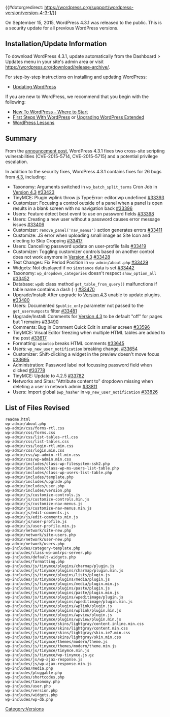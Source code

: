 {{#dotorgredirect: https://wordpress.org/support/wordpress-version/version-4-3-1/}}
{{Languages|
{{en|Version 4.3.1}}
{{ja|Version 4.3.1}}
}}

On September 15, 2015, WordPress 4.3.1 was released to the public. This is a security update for all previous WordPress versions.

== Installation/Update Information ==
To download WordPress 4.3.1, update automatically from the Dashboard > Updates menu in your site's admin area or visit https://wordpress.org/download/release-archive/.

For step-by-step instructions on installing and updating WordPress:
* [[Updating WordPress]]

If you are new to WordPress, we recommend that you begin with the following:
* [[New To WordPress - Where to Start]]
* [[First Steps With WordPress]] or [[Upgrading WordPress Extended]]
* [[WordPress Lessons]]

== Summary ==
From the [https://wordpress.org/news/2015/09/wordpress-4-3-1/ announcement post], WordPress 4.3.1 fixes two cross-site scripting vulnerabilities (CVE-2015-5714, CVE-2015-5715) and a potential privilege escalation.

In addition to the security fixes, WordPress 4.3.1 contains fixes for 26 bugs from [[Version_4.3|4.3]], including:

* Taxonomy: Arguments switched in <code>wp_batch_split_terms</code> Cron Job in [[Version 4.3]] [https://core.trac.wordpress.org/ticket/33423 #33423]
* TinyMCE: Plugin wplink throw js TypeError: editor.wp undefined [https://core.trac.wordpress.org/ticket/33393 #33393]
* Customizer: Focusing a control outside of a panel when a panel is open results in a blank screen with no navigation back [https://core.trac.wordpress.org/ticket/33396 #33396]
* Users: Feature detect best event to use on password fields [https://core.trac.wordpress.org/ticket/33398 #33398]
* Users: Creating a new user without a password causes error message issues [https://core.trac.wordpress.org/ticket/33406 #33406]
* Customizer: <code>remove_panel('nav_menus')</code> action generates errors [https://core.trac.wordpress.org/ticket/33411 #33411]
* Customize: JS error when uploading small image as Site Icon and electing to Skip Cropping [https://core.trac.wordpress.org/ticket/33417 #33417]
* Users: Cancelling password update on user-profile fails [https://core.trac.wordpress.org/ticket/33419 #33419]
* Customizer: Toggling customizer controls based on another control does not work anymore in [[Version 4.3]] [https://core.trac.wordpress.org/ticket/33428 #33428]
* Text Changes: Fix Period Position in <code>wp-admin/about.php</code> [https://core.trac.wordpress.org/ticket/33429 #33429]
* Widgets: Not displayed if no <code>$instance</code> data is set [https://core.trac.wordpress.org/ticket/33442 #33442]
* Taxonomy: <code>wp_dropdown_categories</code> doesn't respect <code>show_option_all</code> [https://core.trac.wordpress.org/ticket/33452 #33452]
* Database: <code>wpdb</code> class method <code>get_table_from_query()</code> malfunctions if table name contains a dash (<code>-</code>) [https://core.trac.wordpress.org/ticket/33470 #33470]
* Upgrade/Install: After upgrade to [[Version 4.3]] unable to update plugins. [https://core.trac.wordpress.org/ticket/33480 #33480]
* Users: Documented <code>$public_only</code> parameter not passed to the <code>get_usernumposts</code> filter [https://core.trac.wordpress.org/ticket/33481 #33481]
* Upgrade/Install: Comments for [[Version 4.3]] to be default "off" for pages but 1 remains [https://core.trac.wordpress.org/ticket/33490 #33490]
* Comments: Bug in Comment Quick Edit in smaller screen [https://core.trac.wordpress.org/ticket/33596 #33596]
* TinyMCE: Visual Editor freezing when multiple HTML tables are added to the post [https://core.trac.wordpress.org/ticket/33617 #33617]
* Formatting: <code>wpautop</code> breaks HTML comments [https://core.trac.wordpress.org/ticket/33645 #33645]
* Users: <code>wp_new_user_notification</code> breaking change. [https://core.trac.wordpress.org/ticket/33654 #33654]
* Customizer: Shift-clicking a widget in the preview doesn't move focus [https://core.trac.wordpress.org/ticket/33695 #33695]
* Administration: Password label not focussing password field when clicked [https://core.trac.wordpress.org/ticket/33778 #33778]
* TinyMCE: Update to 4.2.5 [https://core.trac.wordpress.org/ticket/33782 #33782]
* Networks and Sites: "Attribute content to" dropdown missing when deleting a user in network admin [https://core.trac.wordpress.org/ticket/33811 #33811]
* Users: Import global <code>$wp_hasher</code> in <code>wp_new_user_notification</code> [https://core.trac.wordpress.org/ticket/33826 #33826]

== List of Files Revised ==
<pre>
readme.html
wp-admin/about.php
wp-admin/css/forms-rtl.css
wp-admin/css/forms.css
wp-admin/css/list-tables-rtl.css
wp-admin/css/list-tables.css
wp-admin/css/login-rtl.min.css
wp-admin/css/login.min.css
wp-admin/css/wp-admin-rtl.min.css
wp-admin/css/wp-admin.min.css
wp-admin/includes/class-wp-filesystem-ssh2.php
wp-admin/includes/class-wp-ms-users-list-table.php
wp-admin/includes/class-wp-users-list-table.php
wp-admin/includes/template.php
wp-admin/includes/upgrade.php
wp-admin/includes/user.php
wp-admin/includes/version.php
wp-admin/js/customize-controls.js
wp-admin/js/customize-controls.min.js
wp-admin/js/customize-nav-menus.js
wp-admin/js/customize-nav-menus.min.js
wp-admin/js/edit-comments.js
wp-admin/js/edit-comments.min.js
wp-admin/js/user-profile.js
wp-admin/js/user-profile.min.js
wp-admin/network/site-new.php
wp-admin/network/site-users.php
wp-admin/network/user-new.php
wp-admin/network/users.php
wp-includes/category-template.php
wp-includes/class-wp-xmlrpc-server.php
wp-includes/default-widgets.php
wp-includes/formatting.php
wp-includes/js/tinymce/plugins/charmap/plugin.js
wp-includes/js/tinymce/plugins/charmap/plugin.min.js
wp-includes/js/tinymce/plugins/lists/plugin.js
wp-includes/js/tinymce/plugins/media/plugin.js
wp-includes/js/tinymce/plugins/media/plugin.min.js
wp-includes/js/tinymce/plugins/paste/plugin.js
wp-includes/js/tinymce/plugins/paste/plugin.min.js
wp-includes/js/tinymce/plugins/wpeditimage/plugin.js
wp-includes/js/tinymce/plugins/wpeditimage/plugin.min.js
wp-includes/js/tinymce/plugins/wplink/plugin.js
wp-includes/js/tinymce/plugins/wplink/plugin.min.js
wp-includes/js/tinymce/plugins/wpview/plugin.js
wp-includes/js/tinymce/plugins/wpview/plugin.min.js
wp-includes/js/tinymce/skins/lightgray/content.inline.min.css
wp-includes/js/tinymce/skins/lightgray/content.min.css
wp-includes/js/tinymce/skins/lightgray/skin.ie7.min.css
wp-includes/js/tinymce/skins/lightgray/skin.min.css 
wp-includes/js/tinymce/themes/modern/theme.js
wp-includes/js/tinymce/themes/modern/theme.min.js
wp-includes/js/tinymce/tinymce.min.js 
wp-includes/js/tinymce/wp-tinymce.js.gz
wp-includes/js/wp-ajax-response.js
wp-includes/js/wp-ajax-response.min.js
wp-includes/media.php
wp-includes/pluggable.php
wp-includes/shortcodes.php
wp-includes/taxonomy.php
wp-includes/user.php
wp-includes/version.php
wp-includes/widgets.php
wp-includes/wp-db.php
</pre>

{{Versions}}

[[Category:Versions]]